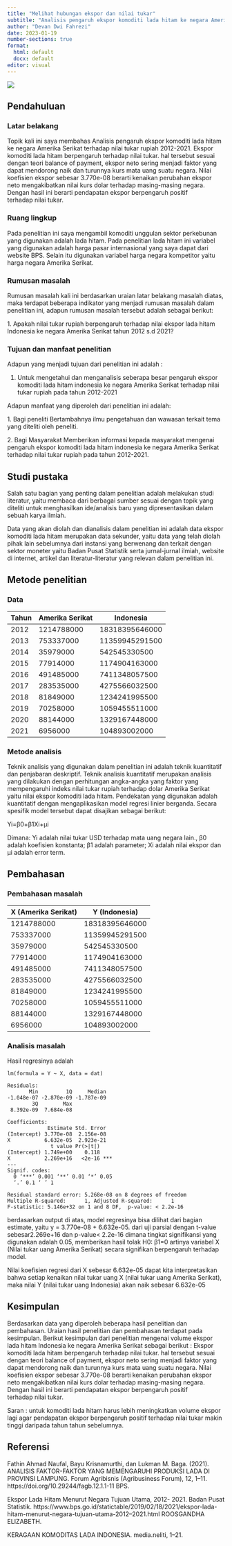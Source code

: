 ---
title: "Melihat hubungan ekspor dan nilai tukar"
subtitle: "Analisis pengaruh ekspor komoditi lada hitam ke negara Amerika Serikat terhadap nilai tukar rupiah 2012-2021"
author: "Devan Dwi Fahrezi"
date: 2023-01-19
number-sections: true
format:
  html: default
  docx: default
editor: visual
---

![](images/poltekapp%20(1).jpg)

## Pendahuluan

### Latar belakang

Topik kali ini saya membahas Analisis pengaruh ekspor komoditi lada hitam ke negara Amerika Serikat terhadap nilai tukar rupiah 2012-2021. Ekspor komoditi lada hitam berpengaruh terhadap nilai tukar. hal tersebut sesuai dengan teori balance of payment, ekspor neto sering menjadi faktor yang dapat mendorong naik dan turunnya kurs mata uang suatu negara. Nilai koefisien ekspor sebesar 3.770e-08 berarti kenaikan perubahan ekspor neto mengakibatkan nilai kurs dolar terhadap masing-masing negara. Dengan hasil ini berarti pendapatan ekspor berpengaruh positif terhadap nilai tukar.

### Ruang lingkup

Pada penelitian ini saya mengambil komoditi unggulan sektor perkebunan yang digunakan adalah lada hitam. Pada penelitian lada hitam ini variabel yang digunakan adalah harga pasar internasional yang saya dapat dari website BPS. Selain itu digunakan variabel harga negara kompetitor yaitu harga negara Amerika Serikat.

### Rumusan masalah

Rumusan masalah kali ini berdasarkan uraian latar belakang masalah diatas, maka terdapat beberapa indikator yang menjadi rumusan masalah dalam penelitian ini, adapun rumusan masalah tersebut adalah sebagai berikut:

1\. Apakah nilai tukar rupiah berpengaruh terhadap nilai ekspor lada hitam Indonesia ke negara Amerika Serikat tahun 2012 s.d 2021?

### Tujuan dan manfaat penelitian

Adapun yang menjadi tujuan dari penelitian ini adalah :

1.  Untuk mengetahui dan menganalisis seberapa besar pengaruh ekspor komoditi lada hitam indonesia ke negara Amerika Serikat terhadap nilai tukar rupiah pada tahun 2012-2021

Adapun manfaat yang diperoleh dari penelitian ini adalah:

1\. Bagi peneliti Bertambahnya ilmu pengetahuan dan wawasan terkait tema yang diteliti oleh peneliti.

2\. Bagi Masyarakat Memberikan informasi kepada masyarakat mengenai pengaruh ekspor komoditi lada hitam indonesia ke negara Amerika Serikat terhadap nilai tukar rupiah pada tahun 2012-2021.

## Studi pustaka

Salah satu bagian yang penting dalam penelitian adalah melakukan studi literatur, yaitu membaca dari berbagai sumber sesuai dengan topik yang diteliti untuk menghasilkan ide/analisis baru yang dipresentasikan dalam sebuah karya ilmiah.

Data yang akan diolah dan dianalisis dalam penelitian ini adalah data ekspor komoditi lada hitam merupakan data sekunder, yaitu data yang telah diolah pihak lain sebelumnya dari instansi yang berwenang dan terkait dengan sektor moneter yaitu Badan Pusat Statistik serta jurnal-jurnal ilmiah, website di internet, artikel dan literatur-literatur yang relevan dalam penelitian ini.

## Metode penelitian

### Data

| Tahun | Amerika Serikat | Indonesia      |
|-------|-----------------|----------------|
| 2012  | 1214788000      | 18318395646000 |
| 2013  | 753337000       | 11359945291500 |
| 2014  | 35979000        | 542545330500   |
| 2015  | 77914000        | 1174904163000  |
| 2016  | 491485000       | 7411348057500  |
| 2017  | 283535000       | 4275566032500  |
| 2018  | 81849000        | 1234241995500  |
| 2019  | 70258000        | 1059455511000  |
| 2020  | 88144000        | 1329167448000  |
| 2021  | 6956000         | 104893002000   |

### Metode analisis

Teknik analisis yang digunakan dalam penelitian ini adalah teknik kuantitatif dan penjabaran deskriptif. Teknik analisis kuantitatif merupakan analisis yang dilakukan dengan perhitungan angka-angka yang faktor yang mempengaruhi indeks nilai tukar rupiah terhadap dolar Amerika Serikat yaitu nilai ekspor komoditi lada hitam. Pendekatan yang digunakan adalah kuantitatif dengan mengaplikasikan model regresi linier berganda. Secara spesifik model tersebut dapat disajikan sebagai berikut:

Yi=β0+β1Xi+μi

Dimana: Yi adalah nilai tukar USD terhadap mata uang negara lain., β0 adalah koefisien konstanta; β1 adalah parameter; Xi adalah nilai ekspor dan μi adalah error term.

## Pembahasan

### Pembahasan masalah

| X (Amerika Serikat) | Y (Indonesia)  |
|---------------------|----------------|
| 1214788000          | 18318395646000 |
| 753337000           | 11359945291500 |
| 35979000            | 542545330500   |
| 77914000            | 1174904163000  |
| 491485000           | 7411348057500  |
| 283535000           | 4275566032500  |
| 81849000            | 1234241995500  |
| 70258000            | 1059455511000  |
| 88144000            | 1329167448000  |
| 6956000             | 104893002000   |

### Analisis masalah

Hasil regresinya adalah

``` {call:}
lm(formula = Y ~ X, data = dat)

Residuals:
       Min         1Q     Median 
-1.048e-07 -2.870e-09 -1.787e-09 
        3Q        Max 
 8.392e-09  7.684e-08 

Coefficients:
             Estimate Std. Error
(Intercept) 3.770e-08  2.156e-08
X           6.632e-05  2.923e-21
              t value Pr(>|t|)    
(Intercept) 1.749e+00    0.118    
X           2.269e+16   <2e-16 ***
---
Signif. codes:  
  0 ‘***’ 0.001 ‘**’ 0.01 ‘*’ 0.05
  ‘.’ 0.1 ‘ ’ 1

Residual standard error: 5.268e-08 on 8 degrees of freedom
Multiple R-squared:      1, Adjusted R-squared:      1 
F-statistic: 5.146e+32 on 1 and 8 DF,  p-value: < 2.2e-16
```

berdasarkan output di atas,
model regresinya bisa dilihat dari bagian estimate, yaitu y = 3.770e-08 +
6.632e-05. dari uji parsial dengan t-value sebesar2.269e+16 dan p-value\<
2.2e-16 dimana tingkat signifikansi yang digunakan adalah 0.05, memberikan
hasil tolak H0: β1=0 artinya variabel X (Nilai tukar uang Amerika Serikat) secara
signifikan berpengaruh terhadap model.

Nilai koefisien regresi dari X sebesar 6.632e-05 dapat kita interpretasikan bahwa setiap kenaikan nilai tukar uang X (nilai tukar uang Amerika Serikat), maka nilai Y (nilai tukar uang Indonesia) akan naik sebesar 6.632e-05

## Kesimpulan

Berdasarkan data yang diperoleh beberapa hasil penelitian dan pembahasan. Uraian hasil penelitian dan pembahasan terdapat pada kesimpulan. Berikut kesimpulan dari penelitian mengenai volume ekspor lada hitam Indonesia ke negara Amerika Serikat sebagai berikut : Ekspor komoditi lada hitam berpengaruh terhadap nilai tukar. hal tersebut sesuai dengan teori balance of payment, ekspor neto sering menjadi faktor yang dapat mendorong naik dan turunnya kurs mata uang suatu negara. Nilai koefisien ekspor sebesar 3.770e-08 berarti kenaikan perubahan ekspor neto mengakibatkan nilai kurs dolar terhadap masing-masing negara. Dengan hasil ini berarti pendapatan ekspor berpengaruh positif terhadap nilai tukar.

Saran : untuk komoditi lada hitam harus lebih meningkatkan volume ekspor lagi agar pendapatan ekspor berpengaruh positif terhadap nilai tukar makin tinggi daripada tahun tahun sebelumnya.

## Referensi

Fathin Ahmad Naufal, Bayu Krisnamurthi, dan Lukman M. Baga. (2021). ANALISIS FAKTOR-FAKTOR YANG MEMENGARUHI PRODUKSI LADA DI PROVINSI LAMPUNG. Forum Agribisnis (Agribusiness Forum), 12, 1--11. https://doi.org/10.29244/fagb.12.1.1-11 BPS.

Ekspor Lada Hitam Menurut Negara Tujuan Utama, 2012- 2021. Badan Pusat Statistik. https://www.bps.go.id/statictable/2019/02/18/2021/ekspor-lada-hitam-menurut-negara-tujuan-utama-2012--2021.html ROOSGANDHA ELIZABETH.

KERAGAAN KOMODITAS LADA INDONESIA. media.neliti, 1--21.

